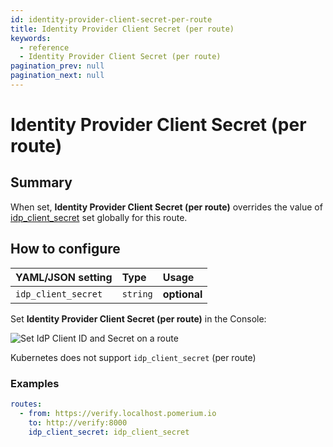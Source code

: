 ```yaml
---
id: identity-provider-client-secret-per-route
title: Identity Provider Client Secret (per route)
keywords:
  - reference
  - Identity Provider Client Secret (per route)
pagination_prev: null
pagination_next: null
---
```



# Identity Provider Client Secret (per route)

## Summary

When set, **Identity Provider Client Secret (per route)** overrides the value of [idp_client_secret](/docs/reference/identity-provider-settings#identity-provider-client-secret) set globally for this route.

## How to configure

<Tabs>
<TabItem value="Core" label="Core">

| **YAML**/**JSON** setting | **Type** | **Usage**    |
| :------------------------ | :------- | :----------- |
| `idp_client_secret`       | `string` | **optional** |

</TabItem>
<TabItem value="Enterprise" label="Enterprise">

Set **Identity Provider Client Secret (per route)** in the Console:

![Set IdP Client ID and Secret on a route](../img/idp_options/idp-id-secret-route.png)

</TabItem>
<TabItem value="Kubernetes" label="Kubernetes">

Kubernetes does not support `idp_client_secret` (per route)

</TabItem>
</Tabs>

### Examples

```yaml
routes:
  - from: https://verify.localhost.pomerium.io
    to: http://verify:8000
    idp_client_secret: idp_client_secret
```
